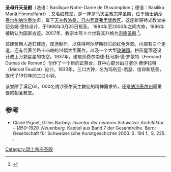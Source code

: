{{Infobox church
| name                   = 圣母升天圣殿
| native_name            = Basilique Notre-Dame de l’Assomption<br>Basilika Mariä Himmelfahrt
| native_name_lang       = French, German
| image                  = Basilique Notre-Dame à Neuchâtel.JPG
| coordinates            = {{coord|46|59|41|N|6|56|29|E|region:CH_type:landmark|display=title}} 
| country                = [[瑞士|瑞士]] 
| denomination           = [[罗马天主教|罗马天主教]]
| founded date           = 1906年3月25日
| status                 = [[宗座圣殿|宗座圣殿]]
| heritage designation   = [[瑞士国家和区域重要文化财产名录|瑞士国家和区域重要文化财产名录]]
| designated date        = 
| architect              = 纪劳姆·里特
| architectural type     = 新哥特式
| diocese                = [[天主教洛桑、日内瓦暨弗里堡教区|天主教洛桑、日内瓦暨弗里堡教区]]
| province               = 
}}
'''圣母升天圣殿'''（法语：Basilique Notre-Dame de l’Assomption；德语：Basilika Mariä Himmelfahrt）, 又名红教堂，是一座[[罗马天主教|罗马天主教]][[宗座圣殿|宗座圣殿]]，位于[[瑞士|瑞士]][[纳沙泰尔州|纳沙泰尔州]][[纳沙泰尔|纳沙泰尔]]市，属于[[天主教洛桑、日内瓦暨弗里堡教区|天主教洛桑、日内瓦暨弗里堡教区]]。这座新哥特式教堂由纪劳姆·里特设计，于1906年3月25日祝圣。 1984年至2000年之间大修，1986年被确认为国家古迹。2007年，教宗本笃十六世将其升格为[[宗座圣殿|宗座圣殿]].<ref>{{cite web|url=http://www.gcatholic.org/churches/data/basCH.htm|title=Basilicas Switzerland (12)|accessdate=2019-01-20|archive-date=2019-01-21|archive-url=https://web.archive.org/web/20190121010848/http://www.gcatholic.org/churches/data/basCH.htm|dead-url=no}}</ref>。

该建筑用人造石建造，现场制作，以获得阿尔萨斯砂岩的红色外观。内部有三个走道，还有代表苦路十四站的14幅大型画作，以及一个大型[[玫瑰窗|玫瑰窗]]。拱形屋顶还设计成上万颗星星的夜空。1937年，建筑师费尔南德·杜马斯·德·罗蒙特（Fernand Dumas de Romont）创作了一个新的正祭台，其中心部分由马塞尔·费伊拉特（Marcel Feuillat）设计。1933年，三口大钟，名为玛利亚-若瑟、信仰和慈善，取代了1912年的三口小钟。

该堂除了满足62，000名纳沙泰尔天主教徒的精神需求外，还是[[纳沙泰尔州|纳沙泰尔州]]最重要的朝圣教堂。

==参考==
{{reflist}}
* Claire Piguet, Gilles Barbey: ''Inventar der neueren Schweizer Architektur – 1850–1920. Neuenburg.'' Kapitel aus Band 7 der Gesamtreihe. Bern: Gesellschaft für Schweizerische Kunstgeschichte 2000. S. 194 f., S. 225. {{doi|10.5169/seals-8385}}.
[[Category:瑞士宗座圣殿|Category:瑞士宗座圣殿]]
